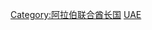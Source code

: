 {{Catnav|頁面分類|地理|国家|按國家分類|各國歷史}}
{{Catnav|頁面分類|地理|国家|亚洲国家|阿拉伯联合酋长国}}
{{Catnav|頁面分類|各種主題的頁面分類|按國家分類|各國歷史}}
{{Catnav|頁面分類|历史|各國歷史}}
{{Catnav|頁面分類|历史|各區域的歷史|亚洲历史|西亚历史}}

{{catmore}}
{{Commons category|History of the United Arab Emirates}}

[[Category:阿拉伯联合酋长国|Category:阿拉伯联合酋长国]]
[[Category:中東各國歷史‎|UAE]]